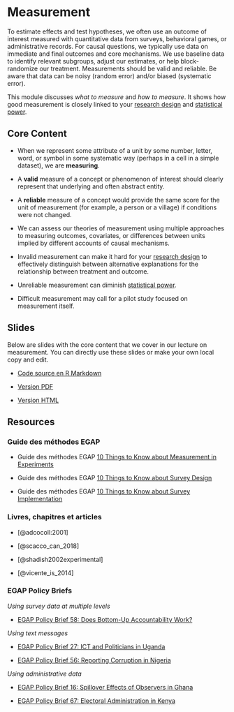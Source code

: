 # Measurement {.tabset}

To estimate effects and test hypotheses, we often use an outcome of interest measured with quantitative data from surveys, behavioral games, or administrative records. For causal questions, we typically use data on immediate and final outcomes and core mechanisms.  We use baseline data to identify relevant subgroups, adjust our estimates, or help block-randomize our treatment.  Measurements should be valid and reliable.  Be aware that data can be noisy (random error) and/or biased (systematic error).  

This module discusses *what to measure* and *how to measure*.  It shows how good measurement is closely linked to your [research design](https://egap.github.io/learningdays-resources/Exercises/design-form.Rmd) and [statistical power](statistical-power-and-design-diagnosands.html). 

## Core Content

 - When we represent some attribute of a unit by some number, letter, word, or symbol in some systematic way (perhaps in a cell in a simple dataset), we are **measuring**.

 - A **valid** measure of a concept or phenomenon of interest should clearly
   represent that underlying and often abstract entity. 

 - A **reliable** measure of a concept would provide the same score for the
   unit of measurement (for example, a person or a village) if conditions were not changed.
   
 - We can assess our theories of measurement using multiple approaches to measuring outcomes, covariates, or differences between units implied by different accounts of causal mechanisms. 

 - Invalid measurement can make it hard for your [research design](https://egap.github.io/learningdays-resources/Exercises/design-form.Rmd) to effectively distinguish between alternative explanations for the relationship between treatment and outcome.

 - Unreliable measurement can diminish [statistical power](statistical-power-and-design-diagnosands.html). 
 
 - Difficult measurement may call for a pilot study focused on measurement itself. 

## Slides

Below are slides with the core content that we cover in our lecture on measurement. You can directly use these slides or make your own local copy and edit.

 - [Code source en R Markdown](https://egap.github.io/learningdays-resources/Slides/measurement-slides.Rmd)

 - [Version PDF](https://egap.github.io/learningdays-resources/Slides/measurement-slides.pdf)

 - [Version HTML](https://egap.github.io/learningdays-resources/Slides/measurement-slides.html)

## Resources

### Guide des méthodes EGAP

- Guide des méthodes EGAP [10 Things to Know about Measurement in Experiments](https://egap.org/resource/10-things-to-know-about-measurement-in-experiments/)

- Guide des méthodes EGAP [10 Things to Know about Survey Design](https://egap.org/resource/10-things-to-know-about-survey-design/)

- Guide des méthodes EGAP [10 Things to Know about Survey Implementation](https://egap.org/resource/10-things-to-know-about-survey-implementation/)

### Livres, chapitres et articles

 - [@adcocoll:2001]

 - [@scacco_can_2018]
 
 - [@shadish2002experimental]

 - [@vicente_is_2014]

### EGAP Policy Briefs

*Using survey data at multiple levels*

 - [EGAP Policy Brief 58: Does Bottom-Up Accountability Work?](https://egap.org/resource/does-bottom-up-accountability-work-evidence-from-uganda/)  

*Using text messages*

 - [EGAP Policy Brief 27: ICT and Politicians in Uganda ](https://egap.org/resource/brief-27-ict-and-politicians-in-uganda/)  

 - [EGAP Policy Brief 56: Reporting Corruption in Nigeria](https://egap.org/resource/reporting-corruption-in-nigeria-testing-the-effects-of-norms-nudges/)  

*Using administrative data*

 - [EGAP Policy Brief 16: Spillover Effects of Observers in Ghana](https://egap.org/resource/brief-16-spillover-effects-of-observers-in-ghana/)  

 - [EGAP Policy Brief 67: Electoral Administration in Kenya](https://egap.org/resource/electoral-administration-in-kenya/)   

